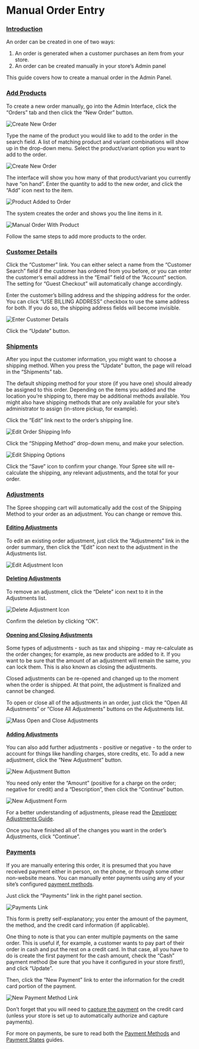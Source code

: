 # Manual Order Entry

### [Introduction](manual-order-entry#introduction) <a id="introduction"></a>

An order can be created in one of two ways:

1. An order is generated when a customer purchases an item from your store.
2. An order can be created manually in your store’s Admin panel

This guide covers how to create a manual order in the Admin Panel.

### [Add Products](manual-order-entry#add-products) <a id="add-products"></a>

To create a new order manually, go into the Admin Interface, click the “Orders” tab and then click the “New Order” button.

![Create New Order](/images/image%20%2870%29.png)

Type the name of the product you would like to add to the order in the search field. A list of matching product and variant combinations will show up in the drop-down menu. Select the product/variant option you want to add to the order.

![Create New Order](/images/image%20%2873%29.png)

The interface will show you how many of that product/variant you currently have “on hand”. Enter the quantity to add to the new order, and click the “Add” icon next to the item.

![Product Added to Order](/images/image%20%2867%29.png)

The system creates the order and shows you the line items in it.

![Manual Order With Product](/images/image%20%2865%29.png)

Follow the same steps to add more products to the order.

### [Customer Details](manual-order-entry#customer-details) <a id="customer-details"></a>

Click the “Customer” link. You can either select a name from the “Customer Search” field if the customer has ordered from you before, or you can enter the customer’s email address in the “Email” field of the “Account” section. The setting for “Guest Checkout” will automatically change accordingly.

Enter the customer’s billing address and the shipping address for the order. You can click “USE BILLING ADDRESS” checkbox to use the same address for both. If you do so, the shipping address fields will become invisible.

![Enter Customer Details](/images/image%20%2864%29.png)

Click the “Update” button.

### [Shipments](manual-order-entry#shipments) <a id="shipments"></a>

After you input the customer information, you might want to choose a shipping method. When you press the “Update” button, the page will reload in the “Shipments” tab.

The default shipping method for your store \(if you have one\) should already be assigned to this order. Depending on the items you added and the location you’re shipping to, there may be additional methods available. You might also have shipping methods that are only available for your site’s administrator to assign \(in-store pickup, for example\).

Click the “Edit” link next to the order’s shipping line.

![Edit Order Shipping Info](/images/image%20%2871%29.png)

Click the “Shipping Method” drop-down menu, and make your selection.

![Edit Shipping Options](/images/image%20%2872%29.png)

Click the “Save” icon to confirm your change. Your Spree site will re-calculate the shipping, any relevant adjustments, and the total for your order.

### [Adjustments](manual-order-entry#adjustments) <a id="adjustments"></a>

The Spree shopping cart will automatically add the cost of the Shipping Method to your order as an adjustment. You can change or remove this.

#### [Editing Adjustments](manual-order-entry#editing-adjustments) <a id="editing-adjustments"></a>

To edit an existing order adjustment, just click the “Adjustments” link in the order summary, then click the “Edit” icon next to the adjustment in the Adjustments list.

![Edit Adjustment Icon](/images/image%20%2869%29.png)

#### [Deleting Adjustments](manual-order-entry#deleting-adjustments) <a id="deleting-adjustments"></a>

To remove an adjustment, click the “Delete” icon next to it in the Adjustments list.

![Delete Adjustment Icon](/images/image%20%2862%29.png)

Confirm the deletion by clicking “OK”.

#### [Opening and Closing Adjustments](manual-order-entry#opening-and-closing-adjustments) <a id="opening-and-closing-adjustments"></a>

Some types of adjustments - such as tax and shipping - may re-calculate as the order changes; for example, as new products are added to it. If you want to be sure that the amount of an adjustment will remain the same, you can lock them. This is also known as closing the adjustments.

Closed adjustments can be re-opened and changed up to the moment when the order is shipped. At that point, the adjustment is finalized and cannot be changed.

To open or close all of the adjustments in an order, just click the “Open All Adjustments” or “Close All Adjustments” buttons on the Adjustments list.

![Mass Open and Close Adjustments](/images/image%20%2868%29.png)

#### [Adding Adjustments](manual-order-entry#adding-adjustments) <a id="adding-adjustments"></a>

You can also add further adjustments - positive or negative - to the order to account for things like handling charges, store credits, etc. To add a new adjustment, click the “New Adjustment” button.

![New Adjustment Button](/images/image%20%2861%29.png)

You need only enter the “Amount” \(positive for a charge on the order; negative for credit\) and a “Description”, then click the “Continue” button.

![New Adjustment Form](/images/image%20%2863%29.png)

For a better understanding of adjustments, please read the [Developer Adjustments Guide](https://developer/internals/adjustments).

Once you have finished all of the changes you want in the order’s Adjustments, click “Continue”.

### [Payments](manual-order-entry#payments) <a id="payments"></a>

If you are manually entering this order, it is presumed that you have received payment either in person, on the phone, or through some other non-website means. You can manually enter payments using any of your site’s configured [payment methods](../payments/payment-methods).

Just click the “Payments” link in the right panel section.

![Payments Link](/images/image%20%2874%29.png)

This form is pretty self-explanatory; you enter the amount of the payment, the method, and the credit card information \(if applicable\).

One thing to note is that you can enter multiple payments on the same order. This is useful if, for example, a customer wants to pay part of their order in cash and put the rest on a credit card. In that case, all you have to do is create the first payment for the cash amount, check the “Cash” payment method \(be sure that you have it configured in your store first!\), and click “Update”.

Then, click the “New Payment” link to enter the information for the credit card portion of the payment.

![New Payment Method Link](/images/image%20%2866%29.png)

Don’t forget that you will need to [capture the payment](../payments/payment-states) on the credit card \(unless your store is set up to automatically authorize and capture payments\).

For more on payments, be sure to read both the [Payment Methods](../payments/payment-methods) and [Payment States](../payments/payment-states) guides.

